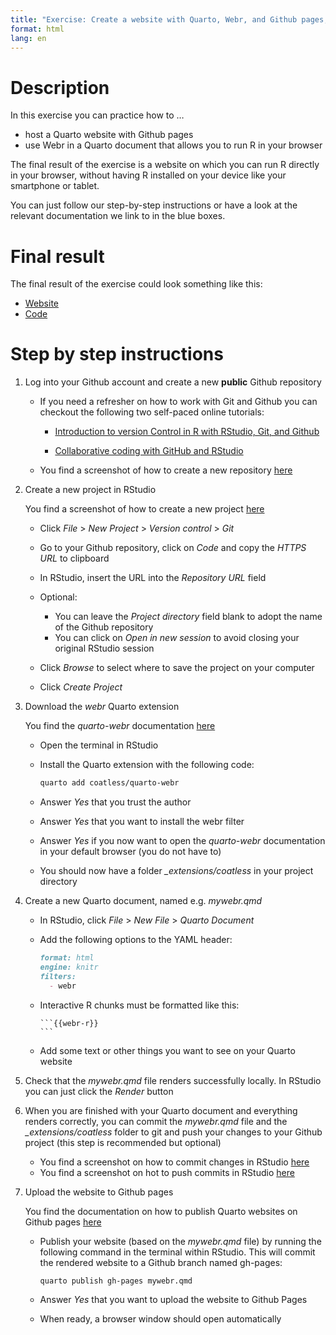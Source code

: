 ```yaml
---
title: "Exercise: Create a website with Quarto, Webr, and Github pages, to use R on your smartphone or tablet"
format: html
lang: en
---
```


# Description

In this exercise you can practice how to ...

- host a Quarto website with Github pages
- use Webr in a Quarto document that allows you to run R in your browser

The final result of the exercise is a website on which you can run R directly in your browser, without having R installed on your device like your smartphone or tablet.

You can just follow our step-by-step instructions or have a look at the relevant documentation we link to in the blue boxes.

# Final result
 
The final result of the exercise could look something like this:

- [Website](https://florianpargent.github.io/mywebr/)
- [Code](https://github.com/FlorianPargent/mywebr)

# Step by step instructions

1. Log into your Github account and create a new **public** Github repository
   
   ::: {.callout-note}
   - If you need a refresher on how to work with Git and Github you can checkout the following two self-paced online tutorials:
    
       - [Introduction to version Control in R with RStudio, Git, and Github](https://malikaihle.github.io/Introduction-RStudio-Git-GitHub/)
        
       - [Collaborative coding with GitHub and RStudio](https://malikaihle.github.io/Collaborative-RStudio-GitHub/)
        
   - You find a screenshot of how to create a new repository [here](https://malikaihle.github.io/Introduction-RStudio-Git-GitHub/github_sync.html)
   :::
   
2. Create a new project in RStudio

   ::: {.callout-note}
   You find a screenshot of how to create a new project [here](https://malikaihle.github.io/Collaborative-RStudio-GitHub/clone.html)
   :::
   
   - Click *File* > *New Project* > *Version control* > *Git*
   
   - Go to your Github repository, click on *Code* and copy the *HTTPS URL* to clipboard
   
   - In RStudio, insert the URL into the *Repository URL* field 
   
   - Optional: 
       - You can leave the *Project directory* field blank to adopt the name of the Github repository
       - You can click on *Open in new session* to avoid closing your original RStudio session 
       
   - Click *Browse* to select where to save the project on your computer
   
   - Click *Create Project*
   
3. Download the *webr* Quarto extension

   ::: {.callout-note}
   You find the *quarto-webr* documentation [here](https://quarto-webr.thecoatlessprofessor.com/)
   :::
   
   - Open the terminal in RStudio
   
   - Install the Quarto extension with the following code:
     ```markdown
     quarto add coatless/quarto-webr
     ```
     
   - Answer *Yes* that you trust the author
   
   - Answer *Yes* that you want to install the webr filter
   
   - Answer *Yes* if you now want to open the *quarto-webr* documentation in your default browser (you do not have to)
   
   - You should now have a folder *\_extensions/coatless* in your project directory

4. Create a new Quarto document, named e.g. *mywebr.qmd*

   - In RStudio, click *File* > *New File* > *Quarto Document*

   - Add the following options to the YAML header:
     ```markdown
     format: html
     engine: knitr
     filters:
       - webr
     ```
     
   - Interactive R chunks must be formatted like this:
     ````
     ```{{webr-r}}
     ```
     ````
     
   - Add some text or other things you want to see on your Quarto website
   
5. Check that the *mywebr.qmd* file renders successfully locally. In RStudio you can just click the *Render* button
   
6. When you are finished with your Quarto document and everything renders correctly, you can commit the *mywebr.qmd* file and the *\_extensions/coatless* folder to git and push your changes to your Github project (this step is recommended but optional)

   ::: {.callout-note}
   - You find a screenshot on how to commit changes in RStudio [here](https://malikaihle.github.io/Introduction-RStudio-Git-GitHub/commit.html) 
   - You find a screenshot on hot to push commits in RStudio [here](https://malikaihle.github.io/Collaborative-RStudio-GitHub/push.html)
   :::

7. Upload the website to Github pages

   ::: {.callout-note}
   You find the documentation on how to publish Quarto websites on Github pages [here](https://quarto.org/docs/publishing/github-pages.html)
   :::
   

   - Publish your website (based on the *mywebr.qmd* file) by running the following command in the terminal within RStudio. This will commit the rendered website to a Github branch named gh-pages:
     ```markdown
     quarto publish gh-pages mywebr.qmd
     ```
     
   - Answer *Yes* that you want to upload the website to Github Pages
   
   - When ready, a browser window should open automatically

   


